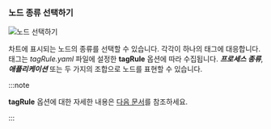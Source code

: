 ### 노드 종류 선택하기

![노드 선택하기](/img/npm-dashboard-topology-select-node.png)

차트에 표시되는 노드의 종류를 선택할 수 있습니다. 각각이 하나의 태그에 대응합니다. 태그는 _tagRule.yaml_ 파일에 설정한 **tagRule** 옵션에 따라 수집됩니다. **_프로세스 종류_**, **_애플리케이션_** 또는 두 가지의 조합으로 노드를 표현할 수 있습니다.

:::note

**tagRule** 옵션에 대한 자세한 내용은 [다음 문서](set-tagrule)를 참조하세요.

:::
